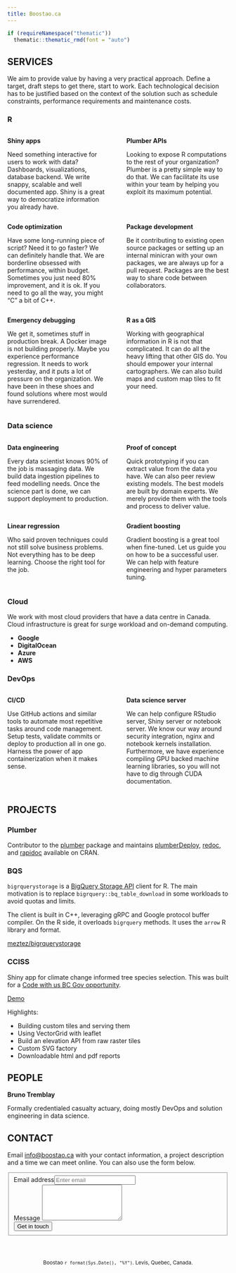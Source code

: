 ```yaml
---
title: Boostao.ca
---
```


```r
if (requireNamespace("thematic")) 
  thematic::thematic_rmd(font = "auto")
```

<style>
  .section-head h2, h6 {
     text-align:center;
     margin-top:0;
     padding-bottom:25px;
  }
  .nav-tabs {
    justify-content: center !important;
  }
  body {
    padding-bottom: 5px !important
  }
</style>

## <span class="ion ion-forward" style="transform: scale(1, -1);"></span> SERVICES {.tabset .tabset-fade .section-head}

We aim to provide value by having a very practical approach. Define a target, draft steps to get there, start to work. Each technological decision has to be justified based on the context of the solution such as schedule constraints, performance requirements and maintenance costs.

### R

:::: {style="display: flex;"}
::: {style="flex:0.5;padding-right:2vw"}
**Shiny apps** <span class="ion ion-star"></span>

Need something interactive for users to work with data? Dashboards, visualizations, database backend. We write snappy, scalable and well documented app. Shiny is a great way to democratize information you already have. 
:::
::: {style="flex:0.5;padding-left:2vw"}
**Plumber APIs** <span class="ion ion-wrench"></span>

Looking to expose R computations to the rest of your organization? Plumber is a pretty simple way to do that. We can facilitate its use within your team by helping you exploit its maximum potential.
:::
::::
:::: {style="display: flex;"}
::: {style="flex:0.5;padding-right:2vw"}
**Code optimization** <span class="ion ion-code-working"></span>

Have some long-running piece of script? Need it to go faster? We can definitely handle that. We are borderline obsessed with performance, within budget. Sometimes you just need 80% improvement, and it is ok. If you need to go all the way, you might "C" a bit of C++.
:::
::: {style="flex:0.5;padding-left:2vw"}
**Package development** <span class="ion ion-pull-request"></span>

Be it contributing to existing open source packages or setting up an internal minicran with your own packages, we are always up for a pull request. Packages are the best way to share code between collaborators.
:::
::::
:::: {style="display: flex;"}
::: {style="flex:0.5;padding-right:2vw"}
**Emergency debugging** <span class="ion ion-bug"></span>

We get it, sometimes stuff in production break. A Docker image is not building properly. Maybe you experience performance regression. It needs to work yesterday, and it puts a lot of pressure on the organization. We have been in these shoes and found solutions where most would have surrendered.
:::
::: {style="flex:0.5;padding-left:2vw"}
**R as a GIS** <span class="ion ion-map"></span>

Working with geographical information in R is not that complicated. It can do all the heavy lifting that other GIS do. You should empower your internal cartographers. We can also build maps and custom map tiles to fit your need.
:::
::::

### Data science

:::: {style="display: flex;"}
::: {style="flex:0.5;padding-right:2vw"}
**Data engineering** <span class="ion ion-social-buffer"></span>

Every data scientist knows 90% of the job is massaging data. We build data ingestion pipelines to feed modelling needs. Once the science part is done, we can support deployment to production.
:::
::: {style="flex:0.5;padding-left:2vw"}
**Proof of concept** <span class="ion ion-flash"></span>

Quick prototyping if you can extract value from the data you have. We can also peer review existing models. The best models are built by domain experts. We merely provide them with the tools and process to deliver value.
:::
::::
:::: {style="display: flex;"}
::: {style="flex:0.5;padding-right:2vw"}
**Linear regression** <span class="ion ion-ios-pulse-strong"></span>

Who said proven techniques could not still solve business problems. Not everything has to be deep learning. Choose the right tool for the job.
:::
::: {style="flex:0.5;padding-left:2vw"}
**Gradient boosting** <span class="ion ion-android-options"></span>

Gradient boosting is a great tool when fine-tuned. Let us guide you on how to be a successful user. We can help with feature engineering and hyper parameters tuning.
:::
::::
### Cloud

We work with most cloud providers that have a data centre in Canada. Cloud infrastructure is great for surge workload and on-demand computing.

 - **Google**
 - **DigitalOcean**
 - **Azure**
 - **AWS**

### DevOps
:::: {style="display: flex;"}
::: {style="flex:0.5;padding-right:2vw"}
**CI/CD** <span class="ion ion-loop"></span>

Use GitHub actions and similar tools to automate most repetitive tasks around code management. Setup tests, validate commits or deploy to production all in one go. Harness the power of app containerization when it makes sense.
:::
::: {style="flex:0.5;padding-left:2vw"}
**Data science server** <span class="ion ion-monitor"></span>

We can help configure RStudio server, Shiny server or notebook server. We know our way around security integration, nginx and notebook kernels installation. Furthermore, we have experience compiling GPU backed machine learning libraries, so you will not have to dig through CUDA documentation.
:::
::::

## PROJECTS <span class="ion ion-forward" style="transform: scale(-1, -1);"></span> {.tabset .tabset-fade .section-head}

### Plumber

Contributor to the [plumber](https://github.com/rstudio/plumber) package and maintains [plumberDeploy](https://github.com/meztez/plumberDeploy), [redoc](https://github.com/meztez/redoc), and [rapidoc](https://github.com/meztez/rapidoc) available on CRAN.

### BQS

`bigrquerystorage` is a [BigQuery Storage API](https://cloud.google.com/bigquery/docs/reference/storage/) client for R. The main motivation is to replace `bigrquery::bq_table_download` in some workloads to avoid quotas and limits.

The client is built in C++, leveraging gRPC and Google protocol buffer compiler. On the R side, it overloads `bigrquery` methods. It uses the `arrow` R library and format.

[meztez/bigrquerystorage](https://github.com/meztez/bigrquerystorage)

### CCISS

Shiny app for climate change informed tree species selection.
This was built for a [Code with us BC Gov opportunity](https://digital.gov.bc.ca/marketplace/opportunities/code-with-us/f9b73f32-ca0d-4009-97b7-6bb04cb91394).

[Demo](https://neoxone.shinyapps.io/BCGOV_CCISS/)

Highlights:

 - Building custom tiles and serving them
 - Using VectorGrid with leaflet
 - Build an elevation API from raw raster tiles
 - Custom SVG factory
 - Downloadable html and pdf reports

## <span class="ion ion-forward" style="transform: scale(1, -1);"></span> PEOPLE {.section-head}

**Bruno Tremblay** <a href="https://www.linkedin.com/in/bruno-tremblay-508ba9201/"><span class="ion-social-linkedin"></span></a> <a href="https://github.com/meztez"><span class="ion ion-social-github"></span></a> <a href="https://twitter.com/meztez2"><span class="ion ion-social-twitter"></span></a>

Formally credentialed casualty actuary, doing mostly DevOps and solution engineering in data science.

## CONTACT <span class="ion ion-forward" style="transform: scale(-1, -1);"></span> {.section-head}

Email [info@boostao.ca](mailto:info@boostao.ca) with your contact information, a project description and a time we can meet online. You can also use the form below.

<form method="POST" action="https://formspree.io/f/mpzkzdov"><fieldset><div class="form-group"><label for="inputEmail">Email address</label><input type="email" class="form-control" id="inputEmail" name="clientEmail" aria-describedby="emailClient" placeholder="Enter email"></div><div class="form-group"> <label for="clientmessage">Message</label><textarea class="form-control" id="clientmessage" name="clientmessage" rows="5"></textarea></div><button type="submit" class="btn btn-primary">Get in touch</button></fieldset></form>
  
<div style="text-align:center; padding-top:40px;"><small>Boostao `r format(Sys.Date(), "%Y")`. Levis, Quebec, Canada.</small></div>

